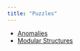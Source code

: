 ```yaml
---
title: "Puzzles"
---
```


- [Anomalies](anomalies.qmd)
- [Modular Structures](modular_structures.qmd)